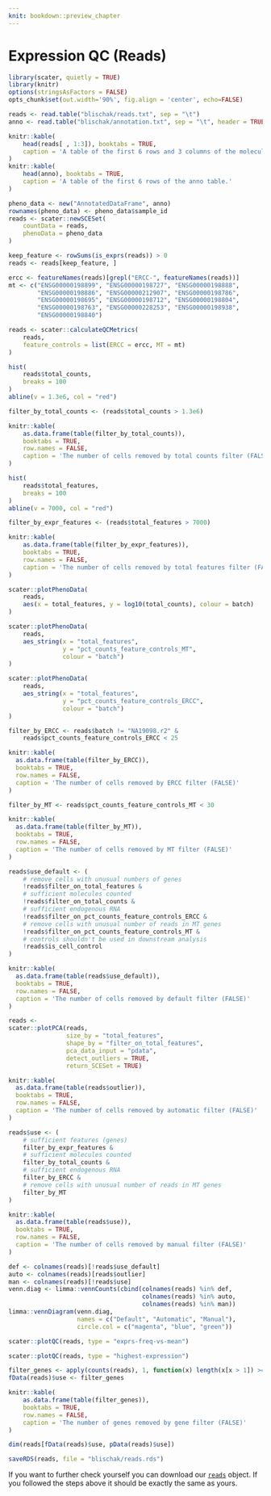```yaml
---
knit: bookdown::preview_chapter
---
```


# Expression QC (Reads)

```r
library(scater, quietly = TRUE)
library(knitr)
options(stringsAsFactors = FALSE)
opts_chunk$set(out.width='90%', fig.align = 'center', echo=FALSE)
```

```r
reads <- read.table("blischak/reads.txt", sep = "\t")
anno <- read.table("blischak/annotation.txt", sep = "\t", header = TRUE)
```

```r
knitr::kable(
    head(reads[ , 1:3]), booktabs = TRUE,
    caption = 'A table of the first 6 rows and 3 columns of the molecules table.'
)
knitr::kable(
    head(anno), booktabs = TRUE,
    caption = 'A table of the first 6 rows of the anno table.'
)
```

```r
pheno_data <- new("AnnotatedDataFrame", anno)
rownames(pheno_data) <- pheno_data$sample_id
reads <- scater::newSCESet(
    countData = reads,
    phenoData = pheno_data
)
```

```r
keep_feature <- rowSums(is_exprs(reads)) > 0
reads <- reads[keep_feature, ]
```

```r
ercc <- featureNames(reads)[grepl("ERCC-", featureNames(reads))]
mt <- c("ENSG00000198899", "ENSG00000198727", "ENSG00000198888",
        "ENSG00000198886", "ENSG00000212907", "ENSG00000198786",
        "ENSG00000198695", "ENSG00000198712", "ENSG00000198804",
        "ENSG00000198763", "ENSG00000228253", "ENSG00000198938",
        "ENSG00000198840")
```

```r
reads <- scater::calculateQCMetrics(
    reads,
    feature_controls = list(ERCC = ercc, MT = mt)
)
```

```r
hist(
    reads$total_counts,
    breaks = 100
)
abline(v = 1.3e6, col = "red")
```

```r
filter_by_total_counts <- (reads$total_counts > 1.3e6)
```

```r
knitr::kable(
    as.data.frame(table(filter_by_total_counts)),
    booktabs = TRUE,
    row.names = FALSE,
    caption = 'The number of cells removed by total counts filter (FALSE)'
)
```

```r
hist(
    reads$total_features,
    breaks = 100
)
abline(v = 7000, col = "red")
```

```r
filter_by_expr_features <- (reads$total_features > 7000)
```

```r
knitr::kable(
    as.data.frame(table(filter_by_expr_features)),
    booktabs = TRUE,
    row.names = FALSE,
    caption = 'The number of cells removed by total features filter (FALSE)'
)
```

```r
scater::plotPhenoData(
    reads,
    aes(x = total_features, y = log10(total_counts), colour = batch)
)
```

```r
scater::plotPhenoData(
    reads,
    aes_string(x = "total_features",
               y = "pct_counts_feature_controls_MT",
               colour = "batch")
)
```

```r
scater::plotPhenoData(
    reads,
    aes_string(x = "total_features",
               y = "pct_counts_feature_controls_ERCC",
               colour = "batch")
)
```

```r
filter_by_ERCC <- reads$batch != "NA19098.r2" &
    reads$pct_counts_feature_controls_ERCC < 25
```

```r
knitr::kable(
  as.data.frame(table(filter_by_ERCC)),
  booktabs = TRUE,
  row.names = FALSE,
  caption = 'The number of cells removed by ERCC filter (FALSE)'
)
```

```r
filter_by_MT <- reads$pct_counts_feature_controls_MT < 30
```

```r
knitr::kable(
  as.data.frame(table(filter_by_MT)),
  booktabs = TRUE,
  row.names = FALSE,
  caption = 'The number of cells removed by MT filter (FALSE)'
)
```

```r
reads$use_default <- (
    # remove cells with unusual numbers of genes
    !reads$filter_on_total_features &
    # sufficient molecules counted
    !reads$filter_on_total_counts &
    # sufficient endogenous RNA
    !reads$filter_on_pct_counts_feature_controls_ERCC &
    # remove cells with unusual number of reads in MT genes
    !reads$filter_on_pct_counts_feature_controls_MT &
    # controls shouldn't be used in downstream analysis
    !reads$is_cell_control
)
```

```r
knitr::kable(
  as.data.frame(table(reads$use_default)),
  booktabs = TRUE,
  row.names = FALSE,
  caption = 'The number of cells removed by default filter (FALSE)'
)
```

```r
reads <-
scater::plotPCA(reads,
                size_by = "total_features", 
                shape_by = "filter_on_total_features",
                pca_data_input = "pdata",
                detect_outliers = TRUE,
                return_SCESet = TRUE)
```

```r
knitr::kable(
  as.data.frame(table(reads$outlier)),
  booktabs = TRUE,
  row.names = FALSE,
  caption = 'The number of cells removed by automatic filter (FALSE)'
)
```

```r
reads$use <- (
    # sufficient features (genes)
    filter_by_expr_features &
    # sufficient molecules counted
    filter_by_total_counts &
    # sufficient endogenous RNA
    filter_by_ERCC &
    # remove cells with unusual number of reads in MT genes
    filter_by_MT
)
```

```r
knitr::kable(
  as.data.frame(table(reads$use)),
  booktabs = TRUE,
  row.names = FALSE,
  caption = 'The number of cells removed by manual filter (FALSE)'
)
```

```r
def <- colnames(reads)[!reads$use_default]
auto <- colnames(reads)[reads$outlier]
man <- colnames(reads)[!reads$use]
venn.diag <- limma::vennCounts(cbind(colnames(reads) %in% def,
                                     colnames(reads) %in% auto,
                                     colnames(reads) %in% man))
limma::vennDiagram(venn.diag,
                   names = c("Default", "Automatic", "Manual"),
                   circle.col = c("magenta", "blue", "green"))
```

```r
scater::plotQC(reads, type = "exprs-freq-vs-mean")
```

```r
scater::plotQC(reads, type = "highest-expression")
```

```r
filter_genes <- apply(counts(reads), 1, function(x) length(x[x > 1]) >= 2)
fData(reads)$use <- filter_genes
```

```r
knitr::kable(
    as.data.frame(table(filter_genes)),
    booktabs = TRUE,
    row.names = FALSE,
    caption = 'The number of genes removed by gene filter (FALSE)'
)
```

```r
dim(reads[fData(reads)$use, pData(reads)$use])
```

```r
saveRDS(reads, file = "blischak/reads.rds")
```

If you want to further check yourself you can download our [`reads`](http://genat.uk/bookdown-demo/blischak/reads.rds) object. If you followed the steps above it should be exactly the same as yours.
